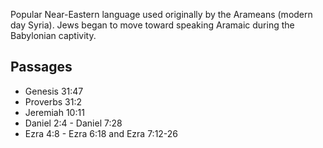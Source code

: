 <Initial text="Biblical Aramaic"/>

Popular Near-Eastern language used originally by the Arameans (modern day Syria). Jews began to move toward speaking Aramaic during the Babylonian captivity.

## Passages

* Genesis 31:47
* Proverbs 31:2
* Jeremiah 10:11
* Daniel 2:4 - Daniel 7:28
* Ezra 4:8 - Ezra 6:18 and Ezra 7:12-26
